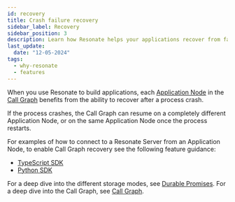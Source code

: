```yaml
---
id: recovery
title: Crash failure recovery
sidebar_label: Recovery
sidebar_position: 3
description: Learn how Resonate helps your applications recover from failure.
last_update:
  date: "12-05-2024"
tags:
  - why-resonate
  - features
---
```


When you use Resonate to build applications, each [Application Node](/concepts/application-node) in the [Call Graph](/concepts/call-graph) benefits from the ability to recover after a process crash.

If the process crashes, the Call Graph can resume on a completely different Application Node, or on the same Application Node once the process restarts.

For examples of how to connect to a Resonate Server from an Application Node, to enable Call Graph recovery see the following feature guidance:

- [TypeScript SDK](/develop/typescript#remote-storage)
- [Python SDK](/develop/python#remote-storage)

For a deep dive into the different storage modes, see [Durable Promises](/concepts/durable-promise).
For a deep dive into the Call Graph, see [Call Graph](/concepts/call-graph).
